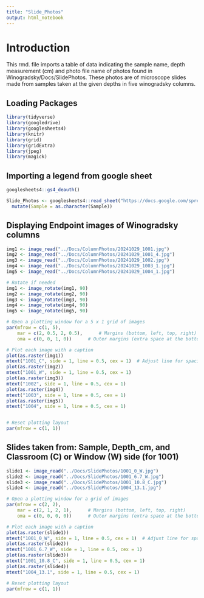 ```yaml
---
title: "Slide_Photos"
output: html_notebook
---
```


# Introduction

This rmd. file imports a table of data indicating the sample name, depth measurement (cm) and photo file name of photos found in Winogradsky/Docs/SlidePhotos. These photos are of microscope slides made from samples taken at the given depths in five winogradsky columns. 

## Loading Packages 

```r
library(tidyverse) 
library(googledrive) 
library(googlesheets4)
library(knitr)
library(grid)
library(gridExtra)
library(jpeg)
library(magick)
```

## Importing a legend from google sheet

```r

googlesheets4::gs4_deauth()

Slide_Photos <- googlesheets4::read_sheet("https://docs.google.com/spreadsheets/d/1hNakCyqPsTNRFpf1lGjoBQ-papyZ6xHKT6mcvh3LMb8/edit?pli=1&gid=842906991#gid=842906991", "Slide_Photos") |>
  mutate(Sample = as.character(Sample))
```
## Displaying Endpoint images of Winogradsky columns
```r

img1 <- image_read("../Docs/ColumnPhotos/20241029_1001.jpg")  
img2 <- image_read("../Docs/ColumnPhotos/20241029_1001_4.jpg")
img3 <- image_read("../Docs/ColumnPhotos/20241029_1002.jpg")
img4 <- image_read("../Docs/ColumnPhotos/20241029_1003_1.jpg")
img5 <- image_read("../Docs/ColumnPhotos/20241029_1004_1.jpg")

# Rotate if needed
img1 <- image_rotate(img1, 90)
img2 <- image_rotate(img2, 90)
img3 <- image_rotate(img3, 90)
img4 <- image_rotate(img4, 90)
img5 <- image_rotate(img5, 90)

# Open a plotting window for a 5 x 1 grid of images
par(mfrow = c(1, 5),          
    mar = c(2, 0.5, 2, 0.5),      # Margins (bottom, left, top, right)
    oma = c(0, 0, 1, 0))      # Outer margins (extra space at the bottom for captions)

# Plot each image with a caption
plot(as.raster(img1))
mtext("1001_C", side = 1, line = 0.5, cex = 1)  # Adjust line for spacing
plot(as.raster(img2))
mtext("1001_W", side = 1, line = 0.5, cex = 1)
plot(as.raster(img3))
mtext("1002", side = 1, line = 0.5, cex = 1)
plot(as.raster(img4))
mtext("1003", side = 1, line = 0.5, cex = 1)
plot(as.raster(img5))
mtext("1004", side = 1, line = 0.5, cex = 1)


# Reset plotting layout
par(mfrow = c(1, 1))

```
## Slides taken from: Sample, Depth_cm, and Classroom (C) or Window (W) side (for 1001)

```r

slide1 <- image_read("../Docs/SlidePhotos/1001_0_W.jpg")  
slide2 <- image_read("../Docs/SlidePhotos/1001_6.7_W.jpg")
slide3 <- image_read("../Docs/SlidePhotos/1001_10.8_C.jpg")
slide4 <- image_read("../Docs/SlidePhotos/1004_13.1.jpg")

# Open a plotting window for a grid of images
par(mfrow = c(2, 2),          
    mar = c(2, 1, 2, 1),      # Margins (bottom, left, top, right)
    oma = c(0, 0, 0, 0))      # Outer margins (extra space at the bottom for captions)

# Plot each image with a caption
plot(as.raster(slide1))
mtext("1001_0_W", side = 1, line = 0.5, cex = 1)  # Adjust line for spacing
plot(as.raster(slide2))
mtext("1001_6.7_W", side = 1, line = 0.5, cex = 1)
plot(as.raster(slide3))
mtext("1001_10.8_C", side = 1, line = 0.5, cex = 1)
plot(as.raster(slide4))
mtext("1004_13.1", side = 1, line = 0.5, cex = 1)

# Reset plotting layout
par(mfrow = c(1, 1))

```





